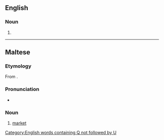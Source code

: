 ==English==

===Noun===
{{en-noun}}

# {{alternative spelling of|souq|lang=en}}

[[Category:English words containing Q not followed by U]]

----

==Maltese==

===Etymology===
From {{etyl|ar|mt}} {{m|ar|سُوق}}.

===Pronunciation===
* {{IPA|/suːʔ/|lang=mt}}

===Noun===
{{mt-noun|m|swieq}}

# [[market]]
